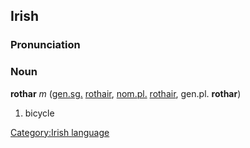 ==Irish==
===Pronunciation===
{{IPA|[ˈrohər]}}
===Noun===
'''rothar''' ''m'' ([[genitive|gen.]][[singular|sg.]] [[rothair]], [[nominative|nom.]][[plural|pl.]] [[rothair]], gen.pl. '''rothar''')
#bicycle

[[Category:Irish language]]